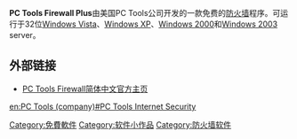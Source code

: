 {{noteTA
|G1=IT
}}
{{Infobox Software
| name = PC Tools Firewall Plus
| caption =
| developer = [http://www.pctools.com/ PC Tools]
| frequently_updated = Yes <!--发布版本更新？请不要编辑本页，只需点击版本号码！Release version update? Don't edit this page, just click on the version number!-->
| operating system = [[Microsoft_Windows|Microsoft Windows]]
| platform =
| language = 多种语言
| genre = [[防火墙|防火墙]]
| license = [[免费软件|免费软件]]
| website = [http://www.pctools.com/firewall/  www.pctools.com/firewall/]
}}

'''PC Tools Firewall Plus'''由美国PC Tools公司开发的一款免费的[[防火墙|防火墙]]程序。可运行于32位[[Windows_Vista|Windows Vista]]、[[Windows_XP|Windows XP]]、[[Windows_2000|Windows 2000]]和[[Windows_2003|Windows 2003]] server。

== 外部链接 ==
*[http://www.pctools.com/cn/firewall/ PC Tools Firewall简体中文官方主页]{{Wayback|url=http://www.pctools.com/cn/firewall/ |date=20080119125432 }}

{{compu-soft-stub}}[[Category:免費軟件|Category:免費軟件]]

[[Category:软件小作品|Category:软件小作品]]
[[Category:防火墙软件|Category:防火墙软件]]


[[en:PC_Tools_(company)#PC_Tools_Internet_Security|en:PC Tools (company)#PC Tools Internet Security]]